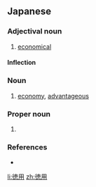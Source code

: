 ==Japanese==
{{ja-kanjitab|とく|よう|yomi=on}}

===Adjectival noun===
{{ja-adj|infl=な|とくよう}}

# [[economical]]

====Inflection====
{{ja-na|とくよう}}

===Noun===
{{ja-noun|とくよう}}

# [[economy]], [[advantageous]]
#: {{ja-usex|徳用サイズ|とくよう サイズ|economy size}}
#: {{ja-usex|徳用パック|とくよう パック|economy pack}}

===Proper noun===
{{ja-pos|とくよ|proper}}

# {{given name|male|lang=ja|sort=とくよ}}

===References===
* {{R:Shogakukan}}

[[li:徳用]]
[[zh:徳用]]